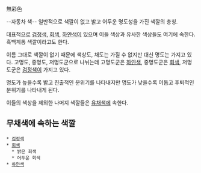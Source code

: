 無彩色 



--자동차 색--
일반적으로 색깔이 없고 밝고 어두운 명도성을 가진 색깔의 총칭. 

대표적으로 [[검정색]], [[회색]], [[하얀색]]이 있으며 이들 색상과 유사한 색상들도 여기에 속한다. 흑백계통 색깔이라고도 한다. 

이름 그대로 색깔이 없기 때문에 색상도, 채도는 가질 수 없지만 대신 명도는 가지고 있다. 고명도, 중명도, 저명도군으로 나뉘는데 고명도군은 [[하얀색]], 중명도군은 [[회색]], 저명도군은 [[검정색]]이 가지고 있다. 

명도가 높을수록 밝고 진출적인 분위기를 나타내지만 명도가 낮을수록 어둡고 후퇴적인 분위기를 나타내게 된다. 

이들의 색상을 제외한 나머지 색깔들은 [[유채색]]에 속한다. 

== 무채색에 속하는 색깔 == 
 * [[검정색]]
 * [[회색]] 
   * 밝은 회색 
   * 어두운 회색 
 * [[하얀색]]
